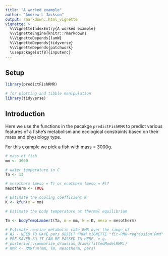 ```yaml
---
title: "A worked example"
author: "Andrew L Jackson"
output: rmarkdown::html_vignette
vignette: >
  %\VignetteIndexEntry{A worked example}
  %\VignetteEngine{knitr::rmarkdown}
  %\VignetteDepends{lamW}
  %\VignetteDepends{tidyverse}
  %\VignetteDepends{patchwork}
  \usepackage[utf8]{inputenc}
---
```



## Setup

```r
library(predictFishRMR)

# for plotting and tibble manipulation
library(tidyverse)


```

## Introduction

Here we use the functions in the pacakge `predictFishRMR` to predict various features of a fishe's metabolism and ecological constraints based on their mass and physiology type. 

For this example we pick a fish with mass = 3000g.

```r

# mass of fish
mm <- 3000

# water temperature in C
Ta <- 13

# mesotherm (meso = T) or ecotherm (meso = F)?
mesotherm <- TRUE

# Estimate the cooling coefficient K
K <- kfun(m = mm)

# Estimate the body temperature at thermal equilibrium

Tm <- bodyTempLambert(Ta, m = mm, k = K, meso = mesotherm)

# Estimate routine metabolic rate RMR over the range of 
# AJ - NEED TO HAVE pars OBJECT FROM VIGNETTE "fit-RMR-regression.Rmd" 
# PRE-SAVED SO IT CAN BE PASSED IN HERE. e.g.
# posterior::summarize_draws(as_draws(fittedModelRMR))
# RMR <- RMRfun(mm, Tm, mesotherm, pars)



```




